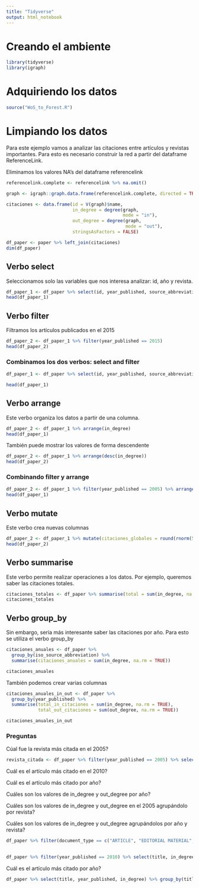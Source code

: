 ```yaml
---
title: "Tidyverse"
output: html_notebook
---
```


# Creando el ambiente

```r
library(tidyverse)
library(igraph)
```

# Adquiriendo los datos

```r
source("WoS_to_Forest.R")
```

# Limpiando los datos

Para este ejemplo vamos a analizar las citaciones entre artículos y revistas importantes. Para esto es necesario construir la red a partir del dataframe ReferenceLink. 

Eliminamos los valores NA's del dataframe referencelink

```r
referencelink.complete <- referencelink %>% na.omit()

graph <- igraph::graph.data.frame(referencelink.complete, directed = TRUE)

citaciones <- data.frame(id = V(graph)$name, 
                         in_degree = degree(graph, 
                                            mode = "in"),
                         out_degree = degree(graph, 
                                             mode = "out"),
                         stringsAsFactors = FALSE)

df_paper <- paper %>% left_join(citaciones) 
dim(df_paper)
```

## Verbo select 

Seleccionamos solo las variables que nos interesa analizar: id, año y revista. 

```r
df_paper_1 <- df_paper %>% select(id, year_published, source_abbreviation_29_character, in_degree, out_degree)
head(df_paper_1)
```

## Verbo filter

Filtramos los artículos publicados en el 2015

```r
df_paper_2 <- df_paper_1 %>% filter(year_published == 2015)
head(df_paper_2)
```

### Combinamos los dos verbos: select and filter 

```r
df_paper_1 <- df_paper %>% select(id, year_published, source_abbreviation_29_character, in_degree, out_degree) %>% filter(year_published == 2015)

head(df_paper_1)
```

## Verbo arrange

Este verbo organiza los datos a partir de una columna. 

```r
df_paper_2 <- df_paper_1 %>% arrange(in_degree)
head(df_paper_1)
```

También puede mostrar los valores de forma descendente

```r
df_paper_2 <- df_paper_1 %>% arrange(desc(in_degree))
head(df_paper_2)
```

### Combinando filter y arrange

```r
df_paper_2 <- df_paper_1 %>% filter(year_published == 2005) %>% arrange(in_degree)
head(df_paper_1)
```

## Verbo mutate

Este verbo crea nuevas columnas 

```r
df_paper_2 <- df_paper_1 %>% mutate(citaciones_globales = round(rnorm(59, 100, 10), digits = 0), otra = 1:59)
head(df_paper_2)
```

## Verbo summarise

Este verbo permite realizar operaciones a los datos. Por ejemplo, queremos saber las citaciones totales.

```r
citaciones_totales <- df_paper %>% summarise(total = sum(in_degree, na.rm = TRUE))
citaciones_totales
```

## Verbo group_by

Sin embargo, sería más interesante saber las citaciones por año. Para esto se utiliza el verbo group_by

```r
citaciones_anuales <- df_paper %>% 
  group_by(iso_source_abbreviation) %>%
  summarise(citaciones_anuales = sum(in_degree, na.rm = TRUE))

citaciones_anuales
```

También podemos crear varias columnas

```r
citaciones_anuales_in_out <- df_paper %>% 
  group_by(year_published) %>%
  summarise(total_in_citaciones = sum(in_degree, na.rm = TRUE), 
            total_out_citaciones = sum(out_degree, na.rm = TRUE))

citaciones_anuales_in_out
```

### Preguntas

Cúal fue la revista más citada en el 2005?


```r
revista_citada <- df_paper %>% filter(year_published == 2005) %>% select(iso_source_abbreviation, in_degree) %>% arrange(desc(in_degree))
```


Cuál es el artículo más citado en el 2010?

Cuál es el artículo más citado por año?

Cuáles son los valores de in_degree y out_degree por año?

Cuáles son los valores de in_degree y out_degree en el 2005 agrupándolo por revista?

Cuáles son los valores de in_degree y out_degree agrupándolos por año y revista?

```r
df_paper %>% filter(document_type == c("ARTICLE", "EDITORIAL MATERIAL", "REVIEW"), in_degree > 0) %>% select(id, year_published, in_degree, document_type) %>% ggplot(aes(x = document_type, y = in_degree)) + geom_col() + facet_wrap(~ year_published)
  
```

```r
df_paper %>% filter(year_published == 2010) %>% select(title, in_degree) %>% group_by(title) %>% arrange(desc(in_degree)) %>% top_n(1)
```

Cuál es el artículo más citado por año?

```r

df_paper %>% select(title, year_published, in_degree) %>% group_by(title, year_published) %>% filter(in_degree == max(in_degree, na.rm = TRUE)) 

```


